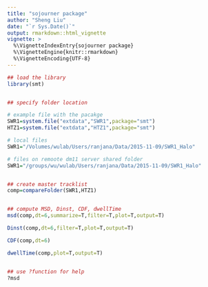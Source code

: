 ```yaml
---
title: "sojourner package"
author: "Sheng Liu"
date: "`r Sys.Date()`"
output: rmarkdown::html_vignette
vignette: >
  %\VignetteIndexEntry{sojourner package}
  %\VignetteEngine{knitr::rmarkdown}
  %\VignetteEncoding{UTF-8}
---
```



```r
## load the library
library(smt)


## specify folder location

# example file with the pacakge
SWR1=system.file("extdata","SWR1",package="smt")
HTZ1=system.file("extdata","HTZ1",package="smt")

# local files
SWR1="/Volumes/wulab/Users/ranjana/Data/2015-11-09/SWR1_Halo"

# files on remoote dm11 server shared folder
SWR1="/groups/wu/wulab/Users/ranjana/Data/2015-11-09/SWR1_Halo"


## create master tracklist
comp=compareFolder(SWR1,HTZ1)


## compute MSD, Dinst, CDF, dwellTime
msd(comp,dt=6,summarize=T,filter=T,plot=T,output=T)

Dinst(comp,dt=6,filter=T,plot=T,output=T)

CDF(comp,dt=6)

dwellTime(comp,plot=T,output=T)


## use ?function for help
?msd


```



